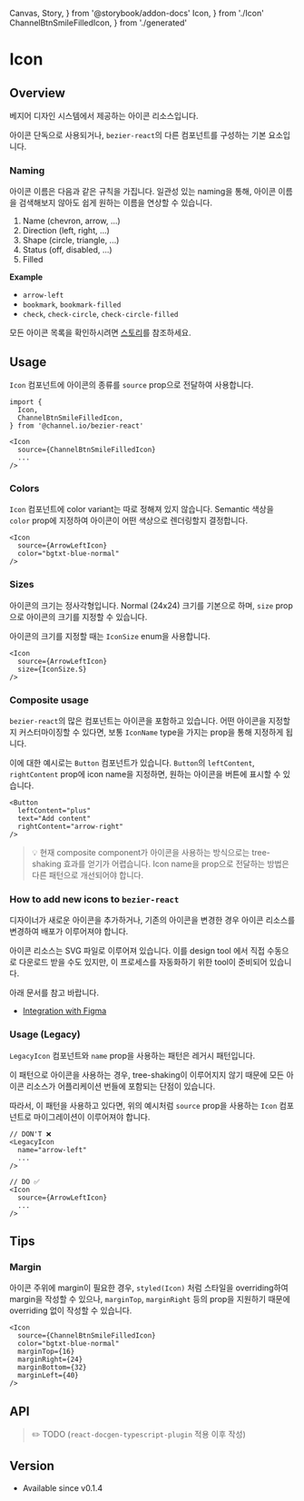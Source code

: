   Canvas,
  Story,
} from '@storybook/addon-docs'
  Icon,
} from './Icon'
  ChannelBtnSmileFilledIcon,
} from './generated'

# Icon

## Overview

베지어 디자인 시스템에서 제공하는 아이콘 리소스입니다.

아이콘 단독으로 사용되거나, `bezier-react`의 다른 컴포넌트를 구성하는 기본 요소입니다.

<Story id="components-icon--overview" />

### Naming

아이콘 이름은 다음과 같은 규칙을 가집니다. 일관성 있는 naming을 통해, 아이콘 이름을 검색해보지 않아도 쉽게 원하는 이름을 연상할 수 있습니다.

1. Name (chevron, arrow, ...)
2. Direction (left, right, ...)
3. Shape (circle, triangle, ...)
4. Status (off, disabled, ...)
5. Filled

**Example**
- `arrow-left`
- `bookmark`, `bookmark-filled`
- `check`, `check-circle`, `check-circle-filled`

모든 아이콘 목록을 확인하시려면 [스토리](/story/components-icon--all-icons)를 참조하세요.

## Usage

`Icon` 컴포넌트에 아이콘의 종류를 `source` prop으로 전달하여 사용합니다.

```tsx
import {
  Icon,
  ChannelBtnSmileFilledIcon,
} from '@channel.io/bezier-react'

<Icon
  source={ChannelBtnSmileFilledIcon}
  ...
/>
```

### Colors

`Icon` 컴포넌트에 color variant는 따로 정해져 있지 않습니다.
Semantic 색상을 `color` prop에 지정하여 아이콘이 어떤 색상으로 렌더링할지 결정합니다.

<Story id="components-icon--usage-color" />

```tsx
<Icon
  source={ArrowLeftIcon}
  color="bgtxt-blue-normal"
/>
```

### Sizes

아이콘의 크기는 정사각형입니다. Normal (24x24) 크기를 기본으로 하며, `size` prop으로 아이콘의 크기를 지정할 수 있습니다.

아이콘의 크기를 지정할 때는 `IconSize` enum을 사용합니다.

<Story id="components-icon--usage-size" />

```tsx
<Icon
  source={ArrowLeftIcon}
  size={IconSize.S}
/>
```

### Composite usage

`bezier-react`의 많은 컴포넌트는 아이콘을 포함하고 있습니다.
어떤 아이콘을 지정할지 커스터마이징할 수 있다면, 보통 `IconName` type을 가지는 prop을 통해 지정하게 됩니다.

이에 대한 예시로는 `Button` 컴포넌트가 있습니다.
`Button`의 `leftContent`, `rightContent` prop에 icon name을 지정하면, 원하는 아이콘을 버튼에 표시할 수 있습니다.

```tsx
<Button
  leftContent="plus"
  text="Add content"
  rightContent="arrow-right"
/>
```

> 💡 현재 composite component가 아이콘을 사용하는 방식으로는 tree-shaking 효과를 얻기가 어렵습니다.
> Icon name을 prop으로 전달하는 방법은 다른 패턴으로 개선되어야 합니다.

### How to add new icons to `bezier-react`

디자이너가 새로운 아이콘을 추가하거나, 기존의 아이콘을 변경한 경우 아이콘 리소스를 변경하여 배포가 이루어져야 합니다.

아이콘 리소스는 SVG 파일로 이루어져 있습니다.
이를 design tool 에서 직접 수동으로 다운로드 받을 수도 있지만, 이 프로세스를 자동화하기 위한 tool이 준비되어 있습니다.

아래 문서를 참고 바랍니다.
- [Integration with Figma](https://github.com/channel-io/bezier-react/tree/next-v1/packages/bezier-figma-plugin)

### Usage (Legacy)

`LegacyIcon` 컴포넌트와 `name` prop을 사용하는 패턴은 레거시 패턴입니다.

이 패턴으로 아이콘을 사용하는 경우, tree-shaking이 이루어지지 않기 때문에 모든 아이콘 리소스가 어플리케이션 번들에 포함되는 단점이 있습니다.

따라서, 이 패턴을 사용하고 있다면, 위의 예시처럼 `source` prop을 사용하는 `Icon` 컴포넌트로 마이그레이션이 이루어져야 합니다.

```tsx
// DON'T ❌
<LegacyIcon
  name="arrow-left"
  ...
/>

// DO ✅
<Icon
  source={ArrowLeftIcon}
  ...
/>
```

## Tips

### Margin

아이콘 주위에 margin이 필요한 경우, `styled(Icon)` 처럼 스타일을 overriding하여 margin을 작성할 수 있으나,
`marginTop`, `marginRight` 등의 prop을 지원하기 때문에 overriding 없이 작성할 수 있습니다.

<Story id="components-icon--tips-margin" />

```tsx
<Icon
  source={ChannelBtnSmileFilledIcon}
  color="bgtxt-blue-normal"
  marginTop={16}
  marginRight={24}
  marginBottom={32}
  marginLeft={40}
/>
```

## API

> ✏️ TODO (`react-docgen-typescript-plugin` 적용 이후 작성)

## Version

- Available since v0.1.4

